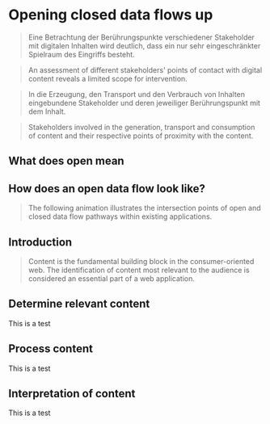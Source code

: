 
# Opening closed data flows up

> Eine Betrachtung der Berührungspunkte verschiedener Stakeholder mit digitalen Inhalten wird deutlich, dass ein nur sehr eingeschränkter Spielraum des Eingriffs besteht.

> An assessment of different stakeholders' points of contact with digital content reveals a limited scope for intervention.

> In die Erzeugung, den Transport und den Verbrauch von Inhalten eingebundene Stakeholder und deren jeweiliger Berührungspunkt mit dem Inhalt.

> Stakeholders involved in the generation, transport and consumption of content and their respective points of proximity with the content.

## What does open mean

## How does an open data flow look like?

> The following animation illustrates the intersection points of open and closed data flow pathways within existing applications.

<WrappedByExample />

## Introduction

> Content is the fundamental building block in the consumer-oriented web. The identification of content most relevant to the audience is considered an essential part of a web application.

## Determine relevant content

This is a test

## Process content

This is a test

## Interpretation of content

This is a test
